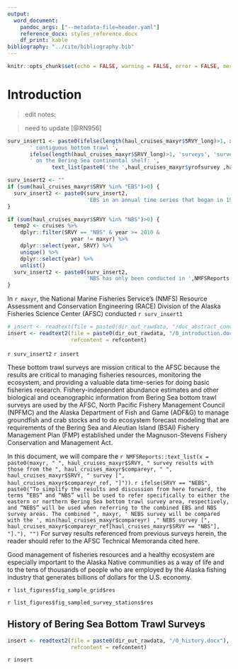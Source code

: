 ```yaml
---
output:
  word_document:
    pandoc_args: ["--metadata-file=header.yaml"]
    reference_docx: styles_reference.docx
    df_print: kable
bibliography: "../cite/bibliography.bib"
---
```


```r
knitr::opts_chunk$set(echo = FALSE, warning = FALSE, error = FALSE, message = FALSE)
```

# Introduction

> edit notes: 

> need to update [@RN956]

```r
surv_insert1 <- paste0(ifelse(length(haul_cruises_maxyr$SRVY_long)>1, xunits(length(haul_cruises_maxyr$SRVY_long)), "a"), 
       ' contiguous bottom trawl ', 
       ifelse(length(haul_cruises_maxyr$SRVY_long)>1, 'surveys', 'survey'),
       ' on the Bering Sea continental shelf: ', 
              text_list(paste0('the ',haul_cruises_maxyr$yrofsurvey ,haul_cruises_maxyr$stndth, ' "',haul_cruises_maxyr$SRVY_long,'" (',haul_cruises_maxyr$SRVY,') survey')), '. ')

surv_insert2 <- ""
if (sum(haul_cruises_maxyr$SRVY %in% "EBS")>0) {
  surv_insert2 <- paste0(surv_insert2, 
                         'EBS in an annual time series that began in 1982 [@RN976]. ')
}

if (sum(haul_cruises_maxyr$SRVY %in% "NBS")>0) {
  temp2 <- cruises %>% 
    dplyr::filter(SRVY == "NBS" & year >= 2010 & 
                    year != maxyr) %>% 
    dplyr::select(year, SRVY) %>% 
    unique() %>% 
    dplyr::select(year) %>% 
    unlist()
  surv_insert2 <- paste0(surv_insert2,
                         'NBS has only been conducted in ',NMFSReports::text_list(temp2),' [@RN909]. ')
}

```

In `r maxyr`, the National Marine Fisheries Service’s (NMFS) Resource Assessment and Conservation Engineering (RACE) Division of the Alaska Fisheries Science Center (AFSC) conducted `r surv_insert1`

```r
# insert <- readtext(file = paste0(dir_out_rawdata, "/doc_abstract_conclusion.docx"))
insert <- readtext2(file = paste0(dir_out_rawdata, "/0_introduction.docx"), 
                    refcontent = refcontent)
```

`r surv_insert2` `r insert` 

These bottom trawl surveys are mission critical to the AFSC because the results are critical to managing fisheries resources, monitoring the ecosystem, and providing a valuable data time-series for doing basic fisheries research. Fishery-independent abundance estimates and other biological and oceanographic information from Bering Sea bottom trawl surveys are used by the AFSC, North Pacific Fishery Management Council (NPFMC) and the Alaska Department of Fish and Game (ADF&G) to manage groundfish and crab stocks and to do ecosystem forecast modeling that are requirements of the Bering Sea and Aleutian Island (BSAI) Fishery Management Plan (FMP) established under the Magnuson-Stevens Fishery Conservation and Management Act. 

In this document, we will compare the 
`r NMFSReports::text_list(x = paste0(maxyr, " ", haul_cruises_maxyr$SRVY, " survey results with those from the ", haul_cruises_maxyr$compareyr, " ", haul_cruises_maxyr$SRVY, " survey [", haul_cruises_maxyr$compareyr_ref, "]"))`. 
`r ifelse(SRVY == "NEBS", paste0("To simplify the results and discussion from here forward, the terms “EBS” and “NBS” will be used to refer specifically to either the eastern or northern Bering Sea bottom trawl survey area, respectively, and “NEBS” will be used when referring to the combined EBS and NBS survey areas. The combined ", maxyr, ' NEBS survey will be compared with the ', min(haul_cruises_maxyr$compareyr) ," NEBS survey [", haul_cruises_maxyr$compareyr_ref[haul_cruises_maxyr$SRVY == "NBS"], "]."), "")` For survey results referenced from previous surveys herein, the reader should refer to the AFSC Technical Memoranda cited here.

Good management of fisheries resources and a healthy ecosystem are especially important to the Alaska Native communities as a way of life and to the tens of thousands of people who are employed by the Alaska fishing industry that generates billions of dollars for the U.S. economy.

`r list_figures$fig_sample_grid$res `

`r list_figures$fig_sampled_survey_stations$res `

## History of Bering Sea Bottom Trawl Surveys


```r
insert <- readtext2(file = paste0(dir_out_rawdata, "/0_history.docx"), 
                    refcontent = refcontent)
```

`r insert`
